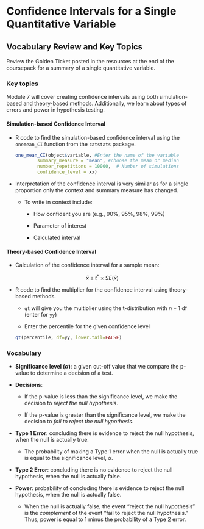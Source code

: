 # Confidence Intervals for a Single Quantitative Variable

## Vocabulary Review and Key Topics

Review the Golden Ticket posted in the resources at the end of the coursepack for a summary of a single quantitative variable.  

### Key topics

Module 7 will cover creating confidence intervals using both simulation-based and theory-based methods. Additionally, we learn about types of errors and power in hypothesis testing.

#### Simulation-based Confidence Interval {-}

* R code to find the simulation-based confidence interval using the `onemean_CI` function from the `catstats` package.


    ```r
one_mean_CI(object$variable, #Enter the name of the variable
            summary_measure = "mean", #choose the mean or median
            number_repetitions = 10000,  # Number of simulations
            confidence_level = xx)
    ```


* Interpretation of the confidence interval is very similar as for a single proportion only the context and summary measure has changed.

    * To write in context include:

        - How confident you are (e.g., 90%, 95%, 98%, 99%)
    
        - Parameter of interest
    
        - Calculated interval
        
#### Theory-based Confidence Interval {-}

* Calculation of the confidence interval for a sample mean:

$$\bar{x}\pm t^*\times SE(\bar{x})$$

* R code to find the multiplier for the confidence interval using theory-based methods.

   - `qt` will give you the multiplier using the t-distribution with $n-1$ df (enter for `yy`)
    
   - Enter the percentile for the given confidence level

    ```r
qt(percentile, df=yy, lower.tail=FALSE)
    ```

\newpage

### Vocabulary {-}

* **Significance level ($\alpha$)**: a given cut-off value that we compare the p-value to determine a decision of a test.

* **Decisions**: 

    * If the p-value is less than the significance level, we make the decision to _reject the null hypothesis_.
    
    * If the p-value is greater than the significance level, we make the decision to _fail to reject the null hypothesis_.

* **Type 1 Error**: concluding there is evidence to reject the null hypothesis, when the null is actually true.

    * The probability of making a Type 1 error when the null is actually true is equal to the significance level, $\alpha$.

* **Type 2 Error**: concluding there is no evidence to reject the null hypothesis, when the null is actually false.

* **Power**: probability of concluding there is evidence to reject the null hypothesis, when the null is actually false.

    * When the null is actually false, the event "reject the null hypothesis" is the _complement_ of the event "fail to reject the null hypothesis." Thus, power is equal to 1 minus the probability of a Type 2 error.

\newpage
